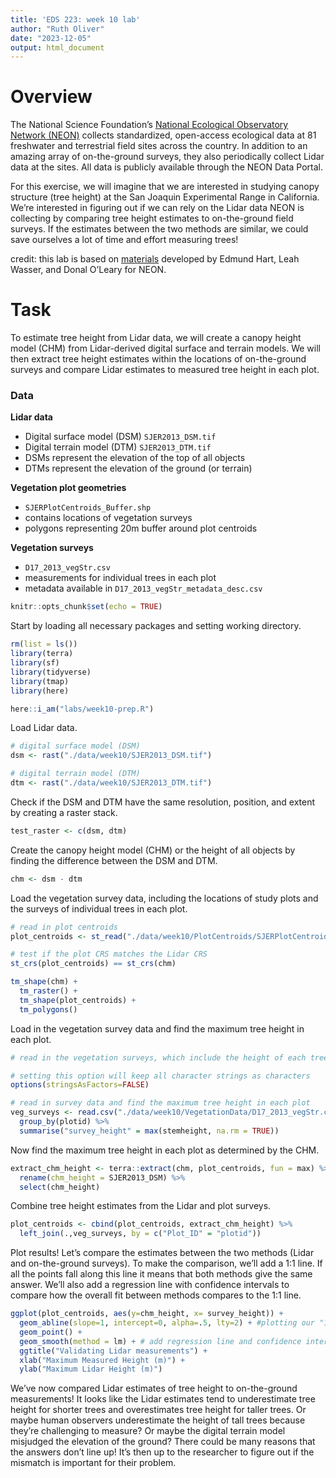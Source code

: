 ```yaml
---
title: 'EDS 223: week 10 lab'
author: "Ruth Oliver"
date: "2023-12-05"
output: html_document
---
```

# Overview
The National Science Foundation's [National Ecological Observatory Network (NEON)](https://www.neonscience.org/about) collects standardized, open-access ecological data at 81 freshwater and terrestrial field sites across the country. In addition to an amazing array of on-the-ground surveys, they also periodically collect Lidar data at the sites. All data is publicly available through the NEON Data Portal.

For this exercise, we will imagine that we are interested in studying canopy structure (tree height) at the San Joaquin Experimental Range in California. We're interested in figuring out if we can rely on the Lidar data NEON is collecting by comparing tree height estimates to on-the-ground field surveys. If the estimates between the two methods are similar, we could save ourselves a lot of time and effort measuring trees!

credit: this lab is based on [materials](https://www.neonscience.org/resources/learning-hub/tutorials/introduction-light-detection-and-ranging-lidar-explore-point) developed by Edmund Hart, Leah Wasser, and Donal O'Leary for NEON.

# Task

To estimate tree height from Lidar data, we will create a canopy height model (CHM) from Lidar-derived digital surface and terrain models. We will then extract tree height estimates within the locations of on-the-ground surveys and compare Lidar estimates to measured tree height in each plot. 

### Data

**Lidar data**

- Digital surface model (DSM) `SJER2013_DSM.tif`
- Digital terrain model (DTM) `SJER2013_DTM.tif`
- DSMs represent the elevation of the top of all objects
- DTMs represent the elevation of the ground (or terrain)

**Vegetation plot geometries**

- `SJERPlotCentroids_Buffer.shp`
- contains locations of vegetation surveys
- polygons representing 20m buffer around plot centroids


**Vegetation surveys**

- `D17_2013_vegStr.csv`
- measurements for individual trees in each plot
- metadata available in `D17_2013_vegStr_metadata_desc.csv`

```r
knitr::opts_chunk$set(echo = TRUE)
```

Start by loading all necessary packages and setting working directory.
```r
rm(list = ls())
library(terra)
library(sf)
library(tidyverse)
library(tmap)
library(here)

here::i_am("labs/week10-prep.R")
```

Load Lidar data. 
```r
# digital surface model (DSM)
dsm <- rast("./data/week10/SJER2013_DSM.tif")

# digital terrain model (DTM)
dtm <- rast("./data/week10/SJER2013_DTM.tif")
```

Check if the DSM and DTM have the same resolution, position, and extent by creating a raster stack.
```r
test_raster <- c(dsm, dtm)
```


Create the canopy height model (CHM) or the height of all objects by finding the difference between the DSM and DTM.
```r
chm <- dsm - dtm
```

Load the vegetation survey data, including the locations of study plots and the surveys of individual trees in each plot.
```r

# read in plot centroids
plot_centroids <- st_read("./data/week10/PlotCentroids/SJERPlotCentroids_Buffer.shp")

# test if the plot CRS matches the Lidar CRS
st_crs(plot_centroids) == st_crs(chm)

tm_shape(chm) +
  tm_raster() +
  tm_shape(plot_centroids) +
  tm_polygons()

```

Load in the vegetation survey data and find the maximum tree height in each plot.
```r
# read in the vegetation surveys, which include the height of each tree

# setting this option will keep all character strings as characters
options(stringsAsFactors=FALSE)

# read in survey data and find the maximum tree height in each plot
veg_surveys <- read.csv("./data/week10/VegetationData/D17_2013_vegStr.csv") %>%
  group_by(plotid) %>%
  summarise("survey_height" = max(stemheight, na.rm = TRUE))
```

Now find the maximum tree height in each plot as determined by the CHM.
```r
extract_chm_height <- terra::extract(chm, plot_centroids, fun = max) %>%
  rename(chm_height = SJER2013_DSM) %>%
  select(chm_height)
```

Combine tree height estimates from the Lidar and plot surveys.
```r
plot_centroids <- cbind(plot_centroids, extract_chm_height) %>%
  left_join(.,veg_surveys, by = c("Plot_ID" = "plotid"))
```

Plot results! Let's compare the estimates between the two methods (Lidar and on-the-ground surveys). To make the comparison, we'll add a 1:1 line. If all the points fall along this line it means that both methods give the same answer. We'll also add a regression line with confidence intervals to compare how the overall fit between methods compares to the 1:1 line.

```r
ggplot(plot_centroids, aes(y=chm_height, x= survey_height)) +
  geom_abline(slope=1, intercept=0, alpha=.5, lty=2) + #plotting our "1:1" line
  geom_point() +
  geom_smooth(method = lm) + # add regression line and confidence interval
  ggtitle("Validating Lidar measurements") +
  xlab("Maximum Measured Height (m)") +
  ylab("Maximum Lidar Height (m)")

```

We've now compared Lidar estimates of tree height to on-the-ground measurements! It looks like the Lidar estimates tend to underestimate tree height for shorter trees and overestimates tree height for taller trees. Or maybe human observers underestimate the height of tall trees because they're challenging to measure? Or maybe the digital terrain model misjudged the elevation of the ground? There could be many reasons that the answers don't line up! It's then up to the researcher to figure out if the mismatch is important for their problem.
